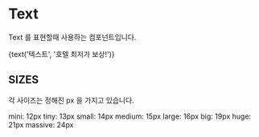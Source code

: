 
<Meta title="Text" component={Text} />

# Text

Text 를 표현할때 사용하는 컴포넌트입니다.

<Preview>
  <Story name="Basic">
     <Text
        size={select(
          '크기',
          ['mini', 'tiny', 'small', 'medium', 'large', 'big', 'huge', 'massive'],
          'tiny',
        )}
        color={select('색깔', ['blue', 'gray', 'white'], 'gray')}
        onClick={action('clicked')}
      >
        {text('텍스트', '호텔 최저가 보상!')}
    </Text>
  </Story>
</Preview>


## SIZES

각 사이즈는 정해진 px 을 가지고 있습니다.

<Text size="mini"> mini: 12px </Text>
<Text size="tiny"> tiny: 13px </Text>
<Text size="small"> small: 14px </Text>
<Text size="medium"> medium: 15px </Text>
<Text size="large"> large: 16px </Text>
<Text size="big"> big: 19px </Text>
<Text size="huge"> huge: 21px </Text>
<Text size="massive"> massive: 24px </Text>
